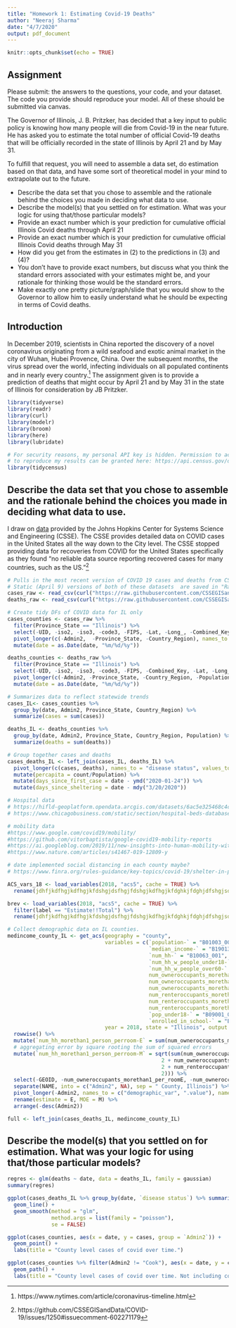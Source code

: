 ```yaml
---
title: "Homework 1: Estimating Covid-19 Deaths"
author: "Neeraj Sharma"
date: "4/7/2020"
output: pdf_document
---
```


```r
knitr::opts_chunk$set(echo = TRUE)
```

## Assignment

Please submit: the answers to the questions, your code, and your dataset.  The code you provide should reproduce your model.  All of these should be submitted via canvas.

The Governor of Illinois, J. B. Pritzker, has decided that a key input to public policy is knowing how many people will die from Covid-19 in the near future.  He has asked you to estimate the total number of official Covid-19 deaths that will be officially recorded in the state of Illinois by April 21 and by May 31.

To fulfill that request, you will need to assemble a data set, do estimation based on that data, and have some sort of theoretical model in your mind to extrapolate out to the future.

* Describe the data set that you chose to assemble and the rationale behind the choices you made in deciding what data to use.
* Describe the model(s) that you settled on for estimation. What was your logic for using that/those particular models?
* Provide an exact number which is your prediction for cumulative official Illinois Covid deaths through April 21
* Provide an exact number which is your prediction for cumulative official Illinois Covid deaths through May 31
* How did you get from the estimates in (2) to the predictions in (3) and (4)?
* You don’t have to provide exact numbers, but discuss what you think the standard errors associated with your estimates might be, and your rationale for thinking those would be the standard errors.
* Make exactly one pretty picture/graph/slide that you would show to the Governor to allow him to easily understand what he should be expecting in terms of Covid deaths.

## Introduction

In December 2019, scientists in China reported the discovery of a novel coronavirus originating from a wild seafood and exotic animal market in the city of Wuhan, Hubei Provence, China. Over the subsequent months, the virus spread over the world, infecting individuals on all populated continents and in nearly every country.^[https://www.nytimes.com/article/coronavirus-timeline.html]  The assignment given is to provide a prediction of deaths that might occur by April 21 and by May 31 in the state of Illinois for consideration by JB Pritzker.

```r
library(tidyverse)
library(readr)
library(curl)
library(modelr)
library(broom)
library(here)
library(lubridate)

# For security reasons, my personal API key is hidden. Permission to access Census/ACS data
# to reproduce my results can be granted here: https://api.census.gov/data/key_signup.html
library(tidycensus)
```

## Describe the data set that you chose to assemble and the rationale behind the choices you made in deciding what data to use.

I draw on [data](https://github.com/CSSEGISandData/COVID-19) provided by the Johns Hopkins Center for Systems Science and Engineering (CSSE). The CSSE provides detailed data on COVID cases in the United States all the way down to the City level. The CSSE stopped providing data for recoveries from COVID for the United States specifically as they found "no reliable data source reporting recovered cases for many countries, such as the US."^[https://github.com/CSSEGISandData/COVID-19/issues/1250#issuecomment-602271179]

```r
# Pulls in the most recent version of COVID 19 cases and deaths from CSSE github repo.
# Static (April 9) versions of both of these datasets  are saved in "Raw Data." 
cases_raw <- read_csv(curl("https://raw.githubusercontent.com/CSSEGISandData/COVID-19/master/csse_covid_19_data/csse_covid_19_time_series/time_series_covid19_confirmed_US.csv"))
deaths_raw <- read_csv(curl("https://raw.githubusercontent.com/CSSEGISandData/COVID-19/master/csse_covid_19_data/csse_covid_19_time_series/time_series_covid19_deaths_US.csv"))

# Create tidy DFs of COVID data for IL only
cases_counties <- cases_raw %>%
  filter(Province_State == "Illinois") %>%
  select(-UID, -iso2, -iso3, -code3, -FIPS, -Lat, -Long_, -Combined_Key) %>%
  pivot_longer(c(-Admin2,  -Province_State, -Country_Region), names_to = "date", values_to = "cases") %>%
  mutate(date = as.Date(date, "%m/%d/%y"))

deaths_counties <- deaths_raw %>%
  filter(Province_State == "Illinois") %>%
  select(-UID, -iso2, -iso3, -code3, -FIPS, -Combined_Key, -Lat, -Long_) %>%
  pivot_longer(c(-Admin2, -Province_State, -Country_Region, -Population), names_to = "date", values_to = "deaths") %>%
  mutate(date = as.Date(date, "%m/%d/%y"))

# Summarizes data to reflect statewide trends
cases_IL<- cases_counties %>%
  group_by(date, Admin2, Province_State, Country_Region) %>%
  summarize(cases = sum(cases))

deaths_IL <- deaths_counties %>%
  group_by(date, Admin2, Province_State, Country_Region, Population) %>%
  summarize(deaths = sum(deaths))

# Group together cases and deaths
cases_deaths_IL <- left_join(cases_IL, deaths_IL) %>%
  pivot_longer(c(cases, deaths), names_to = "disease status", values_to = "count") %>%
  mutate(percapita = count/Population) %>%
  mutate(days_since_first_case = date - ymd("2020-01-24")) %>%
  mutate(days_since_sheltering = date - mdy("3/20/2020"))
```

```r
# Hospital data
# https://hifld-geoplatform.opendata.arcgis.com/datasets/6ac5e325468c4cb9b905f1728d6fbf0f_0?selectedAttribute=BEDS
# https://www.chicagobusiness.com/static/section/hospital-beds-database.html

# mobility data
#https://www.google.com/covid19/mobility/
#https://github.com/vitorbaptista/google-covid19-mobility-reports
#https://ai.googleblog.com/2019/11/new-insights-into-human-mobility-with.html
#https://www.nature.com/articles/s41467-019-12809-y

# date implemented social distancing in each county maybe?
# https://www.finra.org/rules-guidance/key-topics/covid-19/shelter-in-place

ACS_vars_18 <- load_variables(2018, "acs5", cache = TRUE) %>%
  rename(jdhfjkdfhgjkdfhgjkfdshgjdsfhgjfdshgjkdfhgjkfdghkjfdghjdfshgjsdfhgjkdfshgjkdfhgjfhdsgjksdhfjkghdsfjkghsdfkjghjksdfhgkjsd = concept)

brev <- load_variables(2018, "acs5", cache = TRUE) %>%
  filter(label == "Estimate!!Total") %>%
  rename(jdhfjkdfhgjkdfhgjkfdshgjdsfhgjfdshgjkdfhgjkfdghkjfdghjdfshgjsdfhgjkdfshgjkdfhgjfhdsgjksdhfjkghdsfjkghsdfkjghjksdfhgkjsd = concept)

# Collect demographic data on IL counties. 
medincome_county_IL <- get_acs(geography = "county", 
                               variables = c(`population-` = "B01003_001",
                                             `median_income-` = "B19013_001", 
                                             `num_hh-` = "B10063_001", 
                                             `num_hh_w_people_under18-` = "B11005_002",
                                             `num_hh_w_people_over60-` = "B11006_002", 
                                             num_owneroccupants_morethan1_per_room = "B25014_005", 
                                             num_owneroccupants_morethan15_per_room = "B25014_006",
                                             num_owneroccupants_morethan2_per_room = "B25014_007",
                                             num_renteroccupants_morethan1_per_room = "B25014_011",
                                             num_renteroccupants_morethan15_per_room = "B25014_012",
                                             num_renteroccupants_morethan2_per_room = "B25014_013",
                                             `pop_under18-` = "B09001_001",
                                             `enrolled_in_school-` = "B14001_002"), 
                               year = 2018, state = "Illinois", output = "wide") %>%
  rowwise() %>%
  mutate(`num_hh_morethan1_person_perroom-E` = sum(num_owneroccupants_morethan1_per_roomE + num_owneroccupants_morethan15_per_roomE + num_owneroccupants_morethan2_per_roomE + num_renteroccupants_morethan1_per_roomE + num_renteroccupants_morethan15_per_roomE + num_renteroccupants_morethan2_per_roomE)) %>%
  # aggregating error by square rooting the sum of squared errors
  mutate(`num_hh_morethan1_person_perroom-M` = sqrt(sum(num_owneroccupants_morethan1_per_roomM ^ 2 + num_owneroccupants_morethan15_per_roomM ^
                                                 2 + num_owneroccupants_morethan2_per_roomM ^ 2 + num_renteroccupants_morethan1_per_roomM ^
                                                 2 + num_renteroccupants_morethan15_per_roomM ^ 2 + num_renteroccupants_morethan2_per_roomM ^
                                                 2))) %>%
  select(-GEOID, -num_owneroccupants_morethan1_per_roomE, -num_owneroccupants_morethan15_per_roomE, -num_owneroccupants_morethan2_per_roomE, -num_renteroccupants_morethan1_per_roomE, -num_renteroccupants_morethan15_per_roomE, -num_renteroccupants_morethan2_per_roomE, -num_owneroccupants_morethan1_per_roomM, -num_owneroccupants_morethan15_per_roomM, -num_owneroccupants_morethan2_per_roomM, -num_renteroccupants_morethan1_per_roomM, -num_renteroccupants_morethan15_per_roomM, -num_renteroccupants_morethan2_per_roomM) %>%
  separate(NAME, into = c("Admin2", NA), sep = " County, Illinois") %>%
  pivot_longer(-Admin2, names_to = c("demographic_var", ".value"), names_sep = "-") %>%
  rename(estimate = E, MOE = M) %>% 
  arrange(-desc(Admin2))

full <- left_join(cases_deaths_IL, medincome_county_IL)

```

## Describe the model(s) that you settled on for estimation. What was your logic for using that/those particular models?

```r
regres <- glm(deaths ~ date, data = deaths_IL, family = gaussian)
summary(regres)
```


```r
ggplot(cases_deaths_IL %>% group_by(date, `disease status`) %>% summarise(count = sum(count)), aes(x = date, y = count, group = `disease status`, color = `disease status`)) +
  geom_line() +
  geom_smooth(method = "glm",
              method.args = list(family = "poisson"),
              se = FALSE)

ggplot(cases_counties, aes(x = date, y = cases, group = `Admin2`)) +
  geom_point() +
  labs(title = "County level cases of covid over time.") 

ggplot(cases_counties %>% filter(Admin2 != "Cook"), aes(x = date, y = cases, group = `Admin2`)) +
  geom_path() +
  labs(title = "County level cases of covid over time. Not including cook")
```
